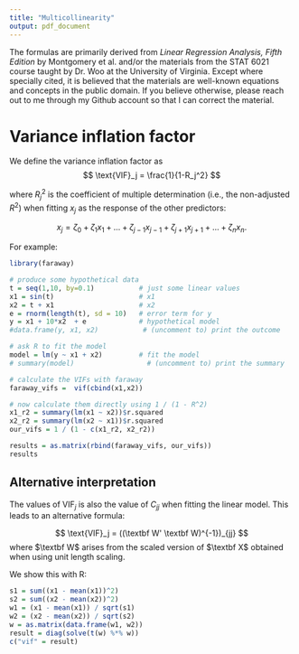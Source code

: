 ```yaml
---
title: "Multicollinearity"
output: pdf_document
---
```


The formulas are primarily derived from _Linear Regression Analysis, Fifth Edition_ by Montgomery et al. and/or the materials from the STAT 6021 course taught by Dr. Woo at the University of Virginia.  Except where specially cited, it is believed that the materials are well-known equations and concepts in the public domain.  If you believe otherwise, please reach out to me through my Github account so that I can correct the material.

# Variance inflation factor

We define the variance inflation factor as
$$ \text{VIF}_j = \frac{1}{1-R_j^2} $$

where $R_j^2$ is the coefficient of multiple determination (i.e., the non-adjusted $R^2$) when fitting $x_j$ as the response of the other predictors:
 
$$ x_j = \zeta_0 + \zeta_1 x_1 + \dots + \zeta_{j-1} x_{j-1} + \zeta_{j+1} x_{j+1} + \dots + \zeta_n x_n . $$  

For example:
```r
library(faraway)

# produce some hypothetical data
t = seq(1,10, by=0.1)           # just some linear values
x1 = sin(t)                     # x1
x2 = t + x1                     # x2
e = rnorm(length(t), sd = 10)   # error term for y
y = x1 + 10*x2  + e             # hypothetical model
#data.frame(y, x1, x2)           # (uncomment to) print the outcome

# ask R to fit the model
model = lm(y ~ x1 + x2)         # fit the model
# summary(model)                  # (uncomment to) print the summary

# calculate the VIFs with faraway
faraway_vifs =  vif(cbind(x1,x2))

# now calculate them directly using 1 / (1 - R^2)
x1_r2 = summary(lm(x1 ~ x2))$r.squared
x2_r2 = summary(lm(x2 ~ x1))$r.squared
our_vifs = 1 / (1 - c(x1_r2, x2_r2))

results = as.matrix(rbind(faraway_vifs, our_vifs))
results
```

## Alternative interpretation

The values of $\text{VIF}_j$ is also the value of $C_{jj}$ when fitting the linear model.  This leads to an alternative formula:

$$
  \text{VIF}_j = ((\textbf W' \textbf W)^{-1})_{jj}
$$
where $\textbf W$ arises from the scaled version of $\textbf X$ obtained when using unit length scaling.

We show this with R:
```r
s1 = sum((x1 - mean(x1))^2)
s2 = sum((x2 - mean(x2))^2)
w1 = (x1 - mean(x1)) / sqrt(s1)
w2 = (x2 - mean(x2)) / sqrt(s2)
w = as.matrix(data.frame(w1, w2))
result = diag(solve(t(w) %*% w))
c("vif" = result)
```

